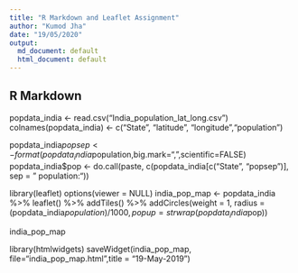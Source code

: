 ---
title: "R Markdown and Leaflet Assignment"
author: "Kumod Jha"
date: "19/05/2020"
output:
  md_document: default
  html_document: default
---

## R Markdown

popdata_india <- read.csv("India_population_lat_long.csv")
colnames(popdata_india) <- c("State", "latitude", "longitude","population")

popdata_india$popsep <- format(popdata_india$population,big.mark=",",scientific=FALSE)
popdata_india$pop <- do.call(paste, c(popdata_india[c("State", "popsep")], sep = "    population:"))



library(leaflet)
options(viewer = NULL)
india_pop_map <- popdata_india %>%
    leaflet() %>%
    addTiles() %>%
    addCircles(weight = 1, radius = (popdata_india$population)/1000, popup = strwrap(popdata_india$pop))

india_pop_map

library(htmlwidgets)
saveWidget(india_pop_map, file="india_pop_map.html",title =  "19-May-2019")

